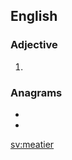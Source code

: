 ==English==

===Adjective===
{{head|en|adjective comparative form}}

# {{en-comparative of|meaty}}

===Anagrams===
* {{l|en|emerita}}
* {{l|en|emirate}}

[[sv:meatier]]